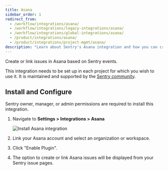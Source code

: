 ```yaml
---
title: Asana
sidebar_order: 1
redirect_from:
  - /workflow/integrations/asana/
  - /workflow/integrations/legacy-integrations/asana/
  - /workflow/integrations/global-integrations/asana/
  - /product/integrations/asana/
  - /product/integrations/project-mgmt/asana/
description: "Learn about Sentry's Asana integration and how you can create or link issues in Asana based on Sentry events."
---
```


Create or link issues in Asana based on Sentry events.

This integration needs to be set up in each project for which you wish to use it. It is maintained and supported by the [Sentry community](https://open.sentry.io/).

## Install and Configure

<Note>

Sentry owner, manager, or admin permissions are required to install this integration.

</Note>

1. Navigate to **Settings > Integrations > Asana**

   ![Install Asana integration](asana.png)

2. Link your Asana account and select an organization or workspace.
3. Click "Enable Plugin".
4. The option to create or link Asana issues will be displayed from your Sentry issue pages.
